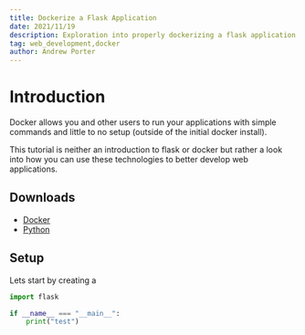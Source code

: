 ```yaml
---
title: Dockerize a Flask Application
date: 2021/11/19
description: Exploration into properly dockerizing a flask application.
tag: web_development,docker
author: Andrew Porter
---
```


# Introduction

Docker allows you and other users to run your applications with simple commands and little to no setup (outside of the initial docker install).

This tutorial is neither an introduction to flask or docker but rather a look into how you can use these technologies to better develop web applications.

## Downloads

- [Docker](https://docs.docker.com/get-docker/)
- [Python](https://www.python.org/downloads/)

## Setup

Lets start by creating a

```python
import flask

if __name__ === "__main__":
    print("test")
```
